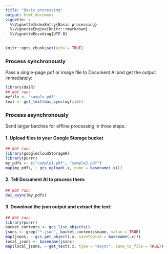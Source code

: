 ```yaml
---
title: "Basic processing"
output: html_document
vignette: >
  %\VignetteIndexEntry{Basic processing}
  %\VignetteEngine{knitr::rmarkdown}
  %\VignetteEncoding{UTF-8}
---
```


```r
knitr::opts_chunk$set(echo = TRUE)
```

### Process synchronously

Pass a single-page pdf or image file to Document AI and get the output immediately:

```r
library(daiR)
## Not run:
myfile <- "sample.pdf"
text <- get_text(dai_sync(myfile))
```

### Process asynchronously

Send larger batches for offline processing in three steps:

#### 1. Upload files to your Google Storage bucket

```r
## Not run:
library(googleCloudStorageR)
library(purrr)
my_pdfs <- c("sample1.pdf", "sample2.pdf")
map(my_pdfs, ~ gcs_upload(.x, name = basename(.x)))
```

#### 2. Tell Document AI to process them:

```r
## Not run:
dai_async(my_pdfs)
```

#### 3. Download the json output and extract the text:

```r
## Not run:
library(purrr)
bucket_contents <- gcs_list_objects()
jsons <- grep("*.json", bucket_contents$name, value = TRUE)
map(jsons, ~ gcs_get_object(.x, saveToDisk = basename(.x)))
local_jsons <- basename(jsons)
map(local_jsons, ~ get_text(.x, type = "async", save_to_file = TRUE))
```
